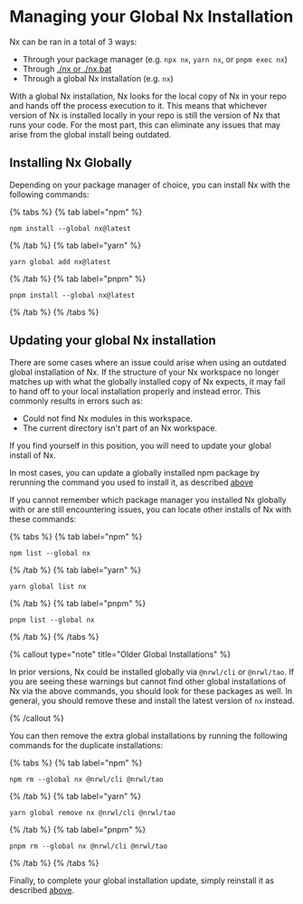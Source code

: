 # Managing your Global Nx Installation

Nx can be ran in a total of 3 ways:

- Through your package manager (e.g. `npx nx`, `yarn nx`, or `pnpm exec nx`)
- Through [./nx or ./nx.bat](/more-concepts/nx-and-the-wrapper)
- Through a global Nx installation (e.g. `nx`)

With a global Nx installation, Nx looks for the local copy of Nx in your repo and hands off the process execution to it. This means that whichever version of Nx is installed locally in your repo is still the version of Nx that runs your code. For the most part, this can eliminate any issues that may arise from the global install being outdated.

## Installing Nx Globally

Depending on your package manager of choice, you can install Nx with the following commands:

{% tabs %}
{% tab label="npm" %}

```shell
npm install --global nx@latest
```

{% /tab %}
{% tab label="yarn" %}

```shell
yarn global add nx@latest
```

{% /tab %}
{% tab label="pnpm" %}

```shell
pnpm install --global nx@latest
```

{% /tab %}
{% /tabs %}

## Updating your global Nx installation

There are some cases where an issue could arise when using an outdated global installation of Nx. If the structure of your Nx workspace no longer matches up with what the globally installed copy of Nx expects, it may fail to hand off to your local installation properly and instead error. This commonly results in errors such as:

- Could not find Nx modules in this workspace.
- The current directory isn't part of an Nx workspace.

If you find yourself in this position, you will need to update your global install of Nx.

In most cases, you can update a globally installed npm package by rerunning the command you used to install it, as described [above](#installing-nx-globally)

If you cannot remember which package manager you installed Nx globally with or are still encountering issues, you can locate other installs of Nx with these commands:

{% tabs %}
{% tab label="npm" %}

```shell
npm list --global nx
```

{% /tab %}
{% tab label="yarn" %}

```shell
yarn global list nx
```

{% /tab %}
{% tab label="pnpm" %}

```shell
pnpm list --global nx
```

{% /tab %}
{% /tabs %}

{% callout type="note" title="Older Global Installations" %}

In prior versions, Nx could be installed globally via `@nrwl/cli` or `@nrwl/tao`. If you are seeing these warnings but cannot find other global installations of Nx via the above commands, you should look for these packages as well. In general, you should remove these and install the latest version of `nx` instead.

{% /callout %}

You can then remove the extra global installations by running the following commands for the duplicate installations:

{% tabs %}
{% tab label="npm" %}

```shell
npm rm --global nx @nrwl/cli @nrwl/tao
```

{% /tab %}
{% tab label="yarn" %}

```shell
yarn global remove nx @nrwl/cli @nrwl/tao
```

{% /tab %}
{% tab label="pnpm" %}

```shell
pnpm rm --global nx @nrwl/cli @nrwl/tao
```

{% /tab %}
{% /tabs %}

Finally, to complete your global installation update, simply reinstall it as described [above](#installing-nx-globally).

